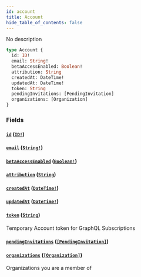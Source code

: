 ```yaml
---
id: account
title: Account
hide_table_of_contents: false
---
```



No description

```graphql
type Account {
  id: ID!
  email: String!
  betaAccessEnabled: Boolean!
  attribution: String
  createdAt: DateTime!
  updatedAt: DateTime!
  token: String
  pendingInvitations: [PendingInvitation]
  organizations: [Organization]
}
```


### Fields

#### [`id`](#) ([`ID!`](/swapi/scalars/id))




#### [`email`](#) ([`String!`](/swapi/scalars/string))




#### [`betaAccessEnabled`](#) ([`Boolean!`](/swapi/scalars/boolean))




#### [`attribution`](#) ([`String`](/swapi/scalars/string))




#### [`createdAt`](#) ([`DateTime!`](/swapi/scalars/date-time))




#### [`updatedAt`](#) ([`DateTime!`](/swapi/scalars/date-time))




#### [`token`](#) ([`String`](/swapi/scalars/string))

Temporary Account token for GraphQL Subscriptions


#### [`pendingInvitations`](#) ([`[PendingInvitation]`](/swapi/objects/pending-invitation))




#### [`organizations`](#) ([`[Organization]`](/swapi/objects/organization))

Organizations you are a member of




